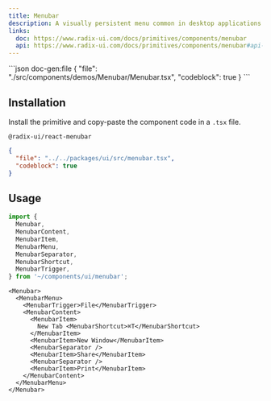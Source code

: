 ```yaml
---
title: Menubar
description: A visually persistent menu common in desktop applications that provides quick access to a consistent set of commands.
links:
  doc: https://www.radix-ui.com/docs/primitives/components/menubar
  api: https://www.radix-ui.com/docs/primitives/components/menubar#api-reference
---
```


<ComponentPreview name='menubar'>
```json doc-gen:file
{
  "file": "./src/components/demos/Menubar/Menubar.tsx",
  "codeblock": true
}
```
</ComponentPreview>

## Installation

Install the primitive and copy-paste the component code in a `.tsx` file.

```package-install
@radix-ui/react-menubar
```

<div className='not-prose [&_figure]:max-h-[320px] [&_figure]:overflow-y-auto'>

```json doc-gen:file
{
  "file": "../../packages/ui/src/menubar.tsx",
  "codeblock": true
}
```

</div>

## Usage

```ts
import {
  Menubar,
  MenubarContent,
  MenubarItem,
  MenubarMenu,
  MenubarSeparator,
  MenubarShortcut,
  MenubarTrigger,
} from '~/components/ui/menubar';
```

```tsx
<Menubar>
  <MenubarMenu>
    <MenubarTrigger>File</MenubarTrigger>
    <MenubarContent>
      <MenubarItem>
        New Tab <MenubarShortcut>⌘T</MenubarShortcut>
      </MenubarItem>
      <MenubarItem>New Window</MenubarItem>
      <MenubarSeparator />
      <MenubarItem>Share</MenubarItem>
      <MenubarSeparator />
      <MenubarItem>Print</MenubarItem>
    </MenubarContent>
  </MenubarMenu>
</Menubar>
```
